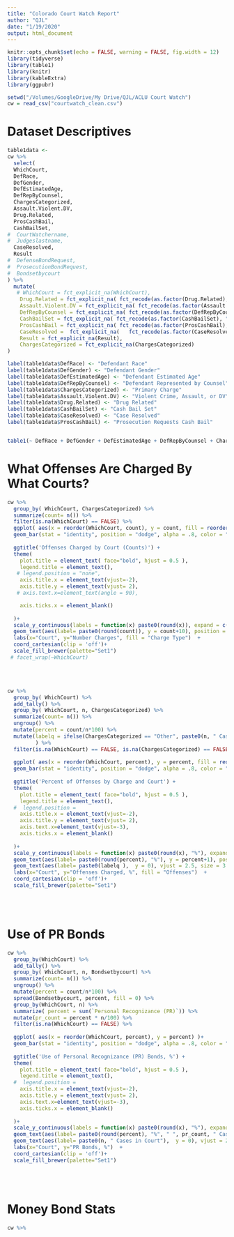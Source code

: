 ```yaml
---
title: "Colorado Court Watch Report"
author: "QJL"
date: "1/19/2020"
output: html_document
---
```


```r
knitr::opts_chunk$set(echo = FALSE, warning = FALSE, fig.width = 12)
library(tidyverse)
library(table1)
library(knitr)
library(kableExtra)
library(ggpubr)

setwd("/Volumes/GoogleDrive/My Drive/QJL/ACLU Court Watch") 
cw = read_csv("courtwatch_clean.csv")

```


# Dataset Descriptives
```r

table1data <-
cw %>% 
  select(
  WhichCourt,
  DefRace,
  DefGender,
  DefEstimatedAge,
  DefRepByCounsel,
  ChargesCategorized,
  Assault.Violent.DV,
  Drug.Related,
  ProsCashBail,
  CashBailSet,
#  CourtWatchername,
#  Judgeslastname,
  CaseResolved,
  Result
#  DefenseBondRequest,
#  ProsecutionBondRequest,
#  Bondsetbycourt
) %>%
  mutate(
   # WhichCourt = fct_explicit_na(WhichCourt),
    Drug.Related = fct_explicit_na( fct_recode(as.factor(Drug.Related), "Yes" = "1", "No" = "0" )) ,
    Assault.Violent.DV = fct_explicit_na( fct_recode(as.factor(Assault.Violent.DV), "Yes" = "1", "No" = "0" )) ,
    DefRepByCounsel = fct_explicit_na( fct_recode(as.factor(DefRepByCounsel), "Yes" = "1", "No" = "0" )) ,
    CashBailSet = fct_explicit_na( fct_recode(as.factor(CashBailSet), "Yes" = "1", "No" = "0" )) ,
    ProsCashBail = fct_explicit_na( fct_recode(as.factor(ProsCashBail), "Yes" = "1", "No" = "0" ) ),
    CaseResolved =  fct_explicit_na(   fct_recode(as.factor(CaseResolved), "Yes" = "1", "No" = "0" )),
    Result = fct_explicit_na(Result),
    ChargesCategorized = fct_explicit_na(ChargesCategorized)
)

label(table1data$DefRace) <- "Defendant Race"
label(table1data$DefGender) <- "Defendant Gender"
label(table1data$DefEstimatedAge) <- "Defendant Estimated Age"
label(table1data$DefRepByCounsel) <- "Defendant Represented by Counsel"
label(table1data$ChargesCategorized) <- "Primary Charge"
label(table1data$Assault.Violent.DV) <- "Violent Crime, Assault, or DV"
label(table1data$Drug.Related) <- "Drug Related"
label(table1data$CashBailSet) <- "Cash Bail Set"
label(table1data$CaseResolved) <- "Case Resolved"
label(table1data$ProsCashBail) <- "Prosecution Requests Cash Bail"


table1(~ DefRace + DefGender + DefEstimatedAge + DefRepByCounsel + ChargesCategorized + Assault.Violent.DV + Drug.Related + ProsCashBail + CashBailSet + CaseResolved + Result | WhichCourt, data = subset(table1data, !is.na(WhichCourt)))
```


# What Offenses Are Charged By What Courts?

```r



cw %>%  
  group_by( WhichCourt, ChargesCategorized) %>%
  summarize(count= n()) %>%
  filter(is.na(WhichCourt) == FALSE) %>%
  ggplot( aes(x = reorder(WhichCourt, count), y = count, fill = reorder(ChargesCategorized, count))) + 
  geom_bar(stat = "identity", position = "dodge", alpha = .8, color = "black") +
  
  ggtitle('Offenses Charged by Court (Counts)') +
  theme(
    plot.title = element_text( face="bold", hjust = 0.5 ),
    legend.title = element_text(),
   # legend.position = "none",
    axis.title.x = element_text(vjust=-2),
    axis.title.y = element_text(vjust= 2),
   # axis.text.x=element_text(angle = 90),

    axis.ticks.x = element_blank()
    
  )+ 
  scale_y_continuous(labels = function(x) paste0(round(x)), expand = c(0, 0 ), limits = c(-1, 450)) +
  geom_text(aes(label= paste0(round(count)), y = count+10), position = position_dodge(width = .9), size = 4 ) +
  labs(x="Court", y="Number Charges", fill = "Charge Type")  +
  coord_cartesian(clip = 'off')+
  scale_fill_brewer(palette="Set1")
 # facet_wrap(~WhichCourt)


```
<br>
<br>
```r

cw %>%  
  group_by( WhichCourt) %>%
  add_tally() %>%
  group_by( WhichCourt, n, ChargesCategorized) %>%
  summarize(count= n()) %>%
  ungroup() %>%
  mutate(percent = count/n*100) %>%
  mutate(labelq = ifelse(ChargesCategorized == "Other", paste0(n, " Cases Charged"), "")
         ) %>%
  filter(is.na(WhichCourt) == FALSE, is.na(ChargesCategorized) == FALSE) %>%
  
  ggplot( aes(x = reorder(WhichCourt, percent), y = percent, fill = reorder(ChargesCategorized, percent))) + 
  geom_bar(stat = "identity", position = "dodge", alpha = .8, color = "black") +
  
  ggtitle('Percent of Offenses by Charge and Court') +
  theme(
    plot.title = element_text( face="bold", hjust = 0.5 ),
    legend.title = element_text(),
  #  legend.position = 
    axis.title.x = element_text(vjust=-2),
    axis.title.y = element_text(vjust= 2),
    axis.text.x=element_text(vjust=-3),
    axis.ticks.x = element_blank()
    
  )+ 
  scale_y_continuous(labels = function(x) paste0(round(x), "%"), expand = c(0, 0 ), limits = c(-1, 45)) +
  geom_text(aes(label= paste0(round(percent), "%"), y = percent+1), position = position_dodge(width = .9), size = 3  ) +
  geom_text(aes(label= paste0(labelq ),  y = 0), vjust = 2.5, size = 3 ) +
  labs(x="Court", y="Offenses Charged, %", fill = "Offenses")  +
  coord_cartesian(clip = 'off')+
  scale_fill_brewer(palette="Set1")

```
<br>
<br>


# Use of PR Bonds
```r

cw %>%  
  group_by(WhichCourt) %>%
  add_tally() %>%
  group_by( WhichCourt, n, Bondsetbycourt) %>%
  summarize(count= n()) %>%
  ungroup() %>%
  mutate(percent = count/n*100) %>%
  spread(Bondsetbycourt, percent, fill = 0) %>%
  group_by(WhichCourt, n) %>% 
  summarize( percent = sum(`Personal Recognizance (PR)`)) %>%
  mutate(pr_count = percent * n/100) %>%
  filter(is.na(WhichCourt) == FALSE) %>%
  
  ggplot( aes(x = reorder(WhichCourt, percent), y = percent) )+ 
  geom_bar(stat = "identity", position = "dodge", alpha = .8, color = "black") +
  
  ggtitle('Use of Personal Recognizance (PR) Bonds, %') +
  theme(
    plot.title = element_text( face="bold", hjust = 0.5 ),
    legend.title = element_text(),
  #  legend.position = 
    axis.title.x = element_text(vjust=-2),
    axis.title.y = element_text(vjust= 2),
    axis.text.x=element_text(vjust=-3),
    axis.ticks.x = element_blank()
    
  )+ 
  scale_y_continuous(labels = function(x) paste0(round(x), "%"), expand = c(0, 0 ), limits = c(-1, 75)) +
  geom_text(aes(label= paste0(round(percent), "%", " ", pr_count, " Cases"), y = percent+2), position = position_dodge(width = .9), size = 3  ) +
  geom_text(aes(label= paste0(n, " Cases in Court"),  y = 0), vjust = 2, size = 3 ) +
  labs(x="Court", y="PR Bonds, %")  +
  coord_cartesian(clip = 'off')+
  scale_fill_brewer(palette="Set1")

```


<br>
<br>

# Money Bond Stats
```r
cw %>%
  


```


